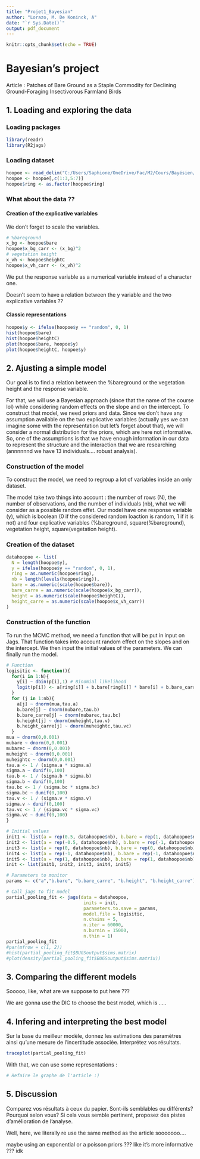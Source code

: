 ```yaml
---
title: "Projet1_Bayesian"
author: "Lorazo, M. De Koninck, A"
date: "`r Sys.Date()`"
output: pdf_document
---
```


```r
knitr::opts_chunk$set(echo = TRUE)
```

# Bayesian's project

Article : Patches of Bare Ground as a Staple Commodity for Declining Ground-Foraging Insectivorous Farmland Birds

## 1. Loading and exploring the data

### Loading packages

```r
library(readr)
library(R2jags)
```

### Loading dataset

```r
hoopoe <- read_delim("C:/Users/Saphione/OneDrive/Fac/M2/Cours/Bayésien/Projet/projet1/hoopoe.csv", delim = ";", escape_double = FALSE, trim_ws = TRUE)
hoopoe <- hoopoe[,c(1:3,5:7)]
hoopoe$ring <- as.factor(hoopoe$ring)
```

### What about the data ??

#### Creation of the explicative variables

We don't forget to scale the variables.

```r
# %bareground
x_bg <- hoopoe$bare
hoopoe$x_bg_carr <- (x_bg)^2
# vegetation height
x_vh <- hoopoe$heightC
hoopoe$x_vh_carr <- (x_vh)^2
```

We put the response variable as a numerical variable instead of a character one.

Doesn't seem to have a relation between the y variable and the two explicative variables ??

#### Classic representations

```r
hoopoe$y <- ifelse(hoopoe$y == "random", 0, 1)
hist(hoopoe$bare)
hist(hoopoe$heightC)
plot(hoopoe$bare, hoopoe$y)
plot(hoopoe$heightC, hoopoe$y)
```

## 2. Ajusting a simple model

Our goal is to find a relation between the %bareground or the vegetation height and the response variable.

For that, we will use a Bayesian approach (since that the name of the course lol) while considering random effects on the slope and on the intercept. To construct that model, we need priors and data. Since we don't have any assumption available on the two explicative variables (actually yes we can imagine some with the representation but let's forget about that), we will consider a normal distribution for the priors, which are here not informative. So, one of the assumptions is that we have enough information in our data to represent the structure and the interaction that we are researching (annnnnnd we have 13 individuals.... robust analysis).

### Construction of the model

To construct the model, we need to regroup a lot of variables inside an only dataset.

The model take two things into account : the number of rows (N), the number of observations, and the number of individuals (nb), what we will consider as a possible random effet. Our model have one response variable (y), which is boolean (0 if the considered random loaction is random, 1 if it is not) and four explicative variables (%bareground, square(%bareground), vegetation height, square(vegetation height).

### Creation of the dataset

```r
datahoopoe <- list(
  N = length(hoopoe$y),
  y = ifelse(hoopoe$y == "random", 0, 1),
  ring = as.numeric(hoopoe$ring),
  nb = length(levels(hoopoe$ring)),
  bare = as.numeric(scale(hoopoe$bare)),
  bare_carre = as.numeric(scale(hoopoe$x_bg_carr)),
  height = as.numeric(scale(hoopoe$heightC)),
  height_carre = as.numeric(scale(hoopoe$x_vh_carr))
)
```

### Construction of the function

To run the MCMC method, we need a function that will be put in input on Jags. That function takes into account random effect on the slopes and on the intercept. We then input the initial values of the parameters. We can finally run the model.

```r
# Function
logisitic <- function(){
  for(i in 1:N){
    y[i] ~ dbin(p[i],1) # Binomial likelihood
    logit(p[i]) <- a[ring[i]] + b.bare[ring[i]] * bare[i] + b.bare_carre[ring[i]] * bare_carre[i] + b.height[ring[i]] * height[i] + b.height_carre[ring[i]] * height_carre[i]
  }
  for (j in 1:nb){
    a[j] ~ dnorm(mua,tau.a) 
    b.bare[j] ~ dnorm(mubare,tau.b)
    b.bare_carre[j] ~ dnorm(mubarec,tau.bc)
    b.height[j] ~ dnorm(muheight,tau.v)
    b.height_carre[j] ~ dnorm(muheightc,tau.vc) 
  }
mua ~ dnorm(0,0.001) 
mubare ~ dnorm(0,0.001) 
mubarec ~ dnorm(0,0.001) 
muheight ~ dnorm(0,0.001)
muheightc ~ dnorm(0,0.001)
tau.a <- 1 / (sigma.a * sigma.a)
sigma.a ~ dunif(0,100)
tau.b <- 1 / (sigma.b * sigma.b)
sigma.b ~ dunif(0,100)
tau.bc <- 1 / (sigma.bc * sigma.bc)
sigma.bc ~ dunif(0,100)
tau.v <- 1 / (sigma.v * sigma.v)
sigma.v ~ dunif(0,100)
tau.vc <- 1 / (sigma.vc * sigma.vc)
sigma.vc ~ dunif(0,100)
}

# Initial values
init1 <- list(a = rep(0.5, datahoopoe$nb), b.bare = rep(1, datahoopoe$nb), b.bare_carre = rep(1, datahoopoe$nb), b.height = rep(1, datahoopoe$nb), b.height_carre = rep(1, datahoopoe$nb))
init2 <- list(a = rep(-0.5, datahoopoe$nb), b.bare = rep(-1, datahoopoe$nb), b.bare_carre = rep(-1, datahoopoe$nb), b.height = rep(-1, datahoopoe$nb), b.height_carre = rep(-1, datahoopoe$nb))
init3 <- list(a = rep(0, datahoopoe$nb), b.bare = rep(0, datahoopoe$nb), b.bare_carre = rep(0, datahoopoe$nb), b.height = rep(0, datahoopoe$nb), b.height_carre = rep(0, datahoopoe$nb))
init4 <- list(a = rep(-1, datahoopoe$nb), b.bare = rep(-1, datahoopoe$nb), b.bare_carre = rep(-1, datahoopoe$nb), b.height = rep(-1, datahoopoe$nb), b.height_carre = rep(-1, datahoopoe$nb))
init5 <- list(a = rep(1, datahoopoe$nb), b.bare = rep(1, datahoopoe$nb), b.bare_carre = rep(1, datahoopoe$nb), b.height = rep(1, datahoopoe$nb), b.height_carre = rep(1, datahoopoe$nb))
init <- list(init1, init2, init3, init4, init5)

# Parameters to monitor
params <- c("a","b.bare", "b.bare_carre", "b.height", "b.height_carre")

# Call jags to fit model
partial_pooling_fit <- jags(data = datahoopoe,
                             inits = init,
                             parameters.to.save = params,
                             model.file = logisitic,
                             n.chains = 5,
                             n.iter = 60000,
                             n.burnin = 15000,
                             n.thin = 1)
partial_pooling_fit
#par(mfrow = c(1, 2))
#hist(partial_pooling_fit$BUGSoutput$sims.matrix)
#plot(density(partial_pooling_fit$BUGSoutput$sims.matrix))
```

## 3. Comparing the different models

Sooooo, like, what are we suppose to put here ???

We are gonna use the DIC to choose the best model, which is .....

##  4. Infering and interpreting the best model

Sur la base du meilleur modèle, donnez les estimations des paramètres ainsi qu'une mesure de l'incertitude associée. Interprétez vos résultats.

```r
traceplot(partial_pooling_fit)
```

With that, we can use some representations :

```r
# Refaire le graphe de l'article :)
```

## 5. Discussion

Comparez vos résultats à ceux du papier. Sont-ils semblables ou différents? Pourquoi selon vous? Si cela vous semble pertinent, proposez des pistes d'amélioration de l'analyse.

Well, here, we literally re use the same method as the article sooooooo....

maybe using an exponential or a poisson priors ??? like it's more informative ??? idk
